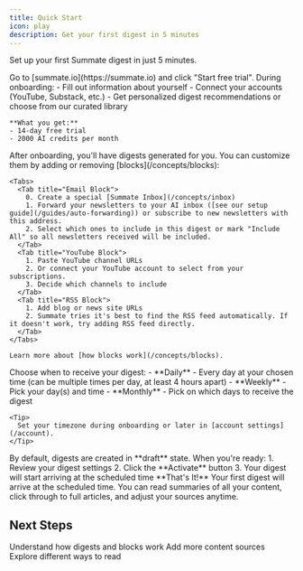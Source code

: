 ```yaml
---
title: Quick Start
icon: play
description: Get your first digest in 5 minutes
---
```


Set up your first Summate digest in just 5 minutes.

<Steps>
  <Step title="Sign Up & Onboarding">
    Go to [summate.io](https://summate.io) and click "Start free trial". During onboarding:
    - Fill out information about yourself
    - Connect your accounts (YouTube, Substack, etc.)
    - Get personalized digest recommendations or choose from our curated library

    **What you get:**
    - 14-day free trial
    - 2000 AI credits per month

  </Step>

  <Step title="Customize Your Digests">
    After onboarding, you'll have digests generated for you. You can customize them by adding or removing [blocks](/concepts/blocks):

    <Tabs>
      <Tab title="Email Block">
        0. Create a special [Summate Inbox](/concepts/inbox)
        1. Forward your newsletters to your AI inbox ([see our setup guide](/guides/auto-forwarding)) or subscribe to new newsletters with this address.
        2. Select which ones to include in this digest or mark "Include All" so all newsletters received will be included.
      </Tab>
      <Tab title="YouTube Block">
        1. Paste YouTube channel URLs
        2. Or connect your YouTube account to select from your subscriptions.
        3. Decide which channels to include
      </Tab>
      <Tab title="RSS Block">
        1. Add blog or news site URLs
        2. Summate tries it's best to find the RSS feed automatically. If it doesn't work, try adding RSS feed directly.
      </Tab>
    </Tabs>

    Learn more about [how blocks work](/concepts/blocks).

  </Step>

  <Step title="Schedule Your Digest">
    Choose when to receive your digest:
    - **Daily** - Every day at your chosen time (can be multiple times per day, at least 4 hours apart)
    - **Weekly** - Pick your day(s) and time
    - **Monthly** - Pick on which days to receive the digest

    <Tip>
      Set your timezone during onboarding or later in [account settings](/account).
    </Tip>

  </Step>

  <Step title="Activate Your Digest">
    By default, digests are created in **draft** state. When you're ready:
    1. Review your digest settings
    2. Click the **Activate** button
    3. Your digest will start arriving at the scheduled time
  </Step>
</Steps>

<Note>
  **That's It!** Your first digest will arrive at the scheduled time. You can
  read summaries of all your content, click through to full articles, and adjust
  your sources anytime.
</Note>

## Next Steps

<CardGroup cols={3}>
  <Card title="Learn Concepts" icon="lightbulb" href="/concepts/digests">
    Understand how digests and blocks work
  </Card>
  <Card title="Explore Sources" icon="rss" href="/concepts/sources">
    Add more content sources
  </Card>
  <Card title="Reading Options" icon="book-open" href="/reading/web">
    Explore different ways to read
  </Card>
</CardGroup>
